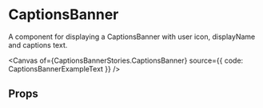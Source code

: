 
<Meta of={CaptionsBannerStories} />

# CaptionsBanner

A component for displaying a CaptionsBanner with user icon, displayName and captions text.

<Canvas of={CaptionsBannerStories.CaptionsBanner} source={{ code: CaptionsBannerExampleText }} />

## Props

<ArgTypes of={CaptionsBanner} />
